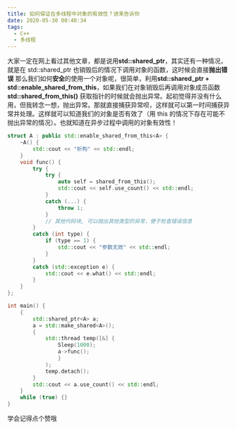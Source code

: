 ```yaml
---
title: 如何保证在多线程中对象的有效性？进来告诉你
date: 2020-05-30 00:40:34
tags:
  - C++
  - 多线程
---
```


大家一定在网上看过其他文章，都是说用**std::shared_ptr**，其实还有一种情况，就是在 std::shared_ptr 也销毁后的情况下调用对象的函数，这时候会直接**抛出错误**
那么我们如何**安全**的使用一个对象呢，很简单，利用**std::shared_ptr + std::enable_shared_from_this**，如果我们在对象销毁后再调用对象成员函数 **std::shared_from_this()** 获取指针的时候就会抛出异常。起初觉得并没有什么用，但我转念一想，抛出异常。那就直接捕获异常呗，这样就可以第一时间捕获异常并处理。这样就可以知道我们的对象是否有效了（用 this 的情况下存在可能不抛出异常的情况）。也就知道在异步过程中调用的对象有效性！

```cpp
struct A : public std::enable_shared_from_this<A> {
	~A() {
		std::cout << "析构" << std::endl;
	}
	void func() {
		try {
			try {
				auto self = shared_from_this();
				std::cout << self.use_count() << std::endl;
			}
			catch (...) {
				throw 1;
			}
			// 其他代码块, 可以抛出其他类型的异常，便于检查错误信息
		}
		catch (int type) {
			if (type == 1) {
				std::cout << "参数无效" << std::endl;
			}
		}
		catch (std::exception e) {
			std::cout << e.what() << std::endl;
		}
	}
};

int main() {
	{
		std::shared_ptr<A> a;
		a = std::make_shared<A>();
		{
			std::thread temp([&] {
				Sleep(1000);
				a->func();
				}
			);
			temp.detach();
		}
		std::cout << a.use_count() << std::endl;
	}
	while (true) {}
}
```

学会记得点个赞哦
